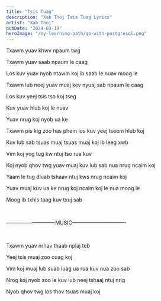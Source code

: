 ```yaml
---
title: "Tsis Tuag"
description: "Xab Thoj Tsis Tuag Lyrics"
artist: "Xab Thoj"
pubDate: "2024-03-19"
heroImage: "/my-learning-path/go-with-postgresql.png"
---
```


Txawm yuav khwv npaum twg

Txawm yuav saab npaum le caag

Los kuv yuav nyob ntawm koj ib saab le nuav moog le

Txawm lub neej yuav muaj kev nyuaj sab npaum le caag

Los kuv yeej tsis tso koj tseg

Kuv yuav hlub koj le nuav

Yuav nrug koj nyob ua ke

Txawm pis kig zoo has phem los kuv yeej tseem hlub koj

Kuv lub sab tsuas muaj tsuas muaj koj ib leeg xwb

Vim koj yog tug kw ntuj tso rua kuv

Koj nyob qhov twg yuav muaj kuv lub sab nua nrug ncaim koj

Yaam le tug dluab tshaav ntuj kws nrug ncaim koj

Yuav muaj kuv ua ke nrug koj ncaim koj le nua moog le

Moog ib txhis taag kuv txuj sab

<br />

—————————-MUSIC——————————-

<br />

Txawm yuav nrhav thaab nplaj teb

Yeej tsis muaj zoo cuag koj

Vim koj muaj lub suab luag ua rua kuv nua zoo sab

Nrog koj nyob zoo le kuv lub neej tshaaj ntuj nrig

Nyob qhov twg los thov tsuas muaj koj
